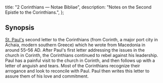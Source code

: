   title: "2 Corinthians — Notae Bibliae",
  description: "Notes on the Second Epistle to the Corinthians.",
};

<Initial text="Second Corinthians"/>

## Synopsis

[St. Paul's](/people/saints/apostles/paul) second letter to the Corinthians (from Corinth, a major port city in Achaia, modern southern Greece) which he wrote from Macedonia in around 55–56 AD. After Paul's first letter addressing the issues in the church in Corinth, the Corinthians continued to rebel against his leadership. Paul has a painful visit to the church in Corinth, and then follows up with a letter of anguish and tears. Most of the Corinthians recognize their arrogance and look to reconcile with Paul. Paul then writes this letter to assure them of his love and commitment.
